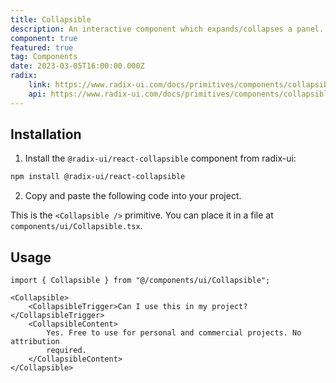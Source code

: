 ```yaml
---
title: Collapsible
description: An interactive component which expands/collapses a panel.
component: true
featured: true
tag: Components
date: 2023-03-05T16:00:00.000Z
radix:
    link: https://www.radix-ui.com/docs/primitives/components/collapsible
    api: https://www.radix-ui.com/docs/primitives/components/collapsible#api-reference
---
```


<ComponentExample src="src/components/examples/CollapsibleDemo.tsx">
    <CollapsibleDemo />
</ComponentExample>

## Installation

1. Install the `@radix-ui/react-collapsible` component from radix-ui:

```bash
npm install @radix-ui/react-collapsible
```

2. Copy and paste the following code into your project.

<ComponentSource src="src/components/ui/Collapsible.tsx" />

<Alert variant="outline">

This is the `<Collapsible />` primitive. You can place it in a file at `components/ui/Collapsible.tsx`.

</Alert>

## Usage

```tsx
import { Collapsible } from "@/components/ui/Collapsible";
```

```tsx
<Collapsible>
    <CollapsibleTrigger>Can I use this in my project?</CollapsibleTrigger>
    <CollapsibleContent>
        Yes. Free to use for personal and commercial projects. No attribution
        required.
    </CollapsibleContent>
</Collapsible>
```
